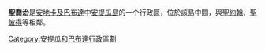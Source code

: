 {{noteTA
|1=zh-cn:乔治;zh-tw:喬治;zh-hk:佐治;
}}
{{Infobox settlement
| name                    = 聖喬治區
| native_name             = Saint George Parish
| native_name_lang        = en
| settlement_type         = [[安地卡及巴布達行政區劃|區]]
| image_map               = Saint George in Antigua and Barbuda.svg
| map_caption              = 聖喬治區在安地卡及巴布達的位置
| subdivision_type        = [[國家|國家]]
| subdivision_name        = {{ATG}}
| subdivision_type1       = 島嶼
| subdivision_name1       = [[安提瓜島|安提瓜島]]
| named_for               = [[聖喬治|聖喬治]]
| seat_type               = 首府
| seat                    = [[皮戈茨|皮戈茨]]
| area_total_km2          = 24.41
| population_total        = 7,496
| population_as_of        = 2011
| population_density_km2  = auto
| timezone1               = [[Atlantic_Time_Zone|AST]]
| utc_offset1             = -4
}}
'''聖喬治'''是[[安地卡及巴布達|安地卡及巴布達]]中[[安提瓜島|安提瓜島]]的一个行政區，位於該島中間，與[[聖約翰區_(安地卡及巴布達)|聖約翰]]、[[聖彼得_(安提瓜和巴布達)|聖彼得]]等相鄰。

{{Divisions of Antigua and Barbuda}}
{{Caribbean-geo-stub}}

[[Category:安提瓜和巴布達行政區劃|Category:安提瓜和巴布達行政區劃]]